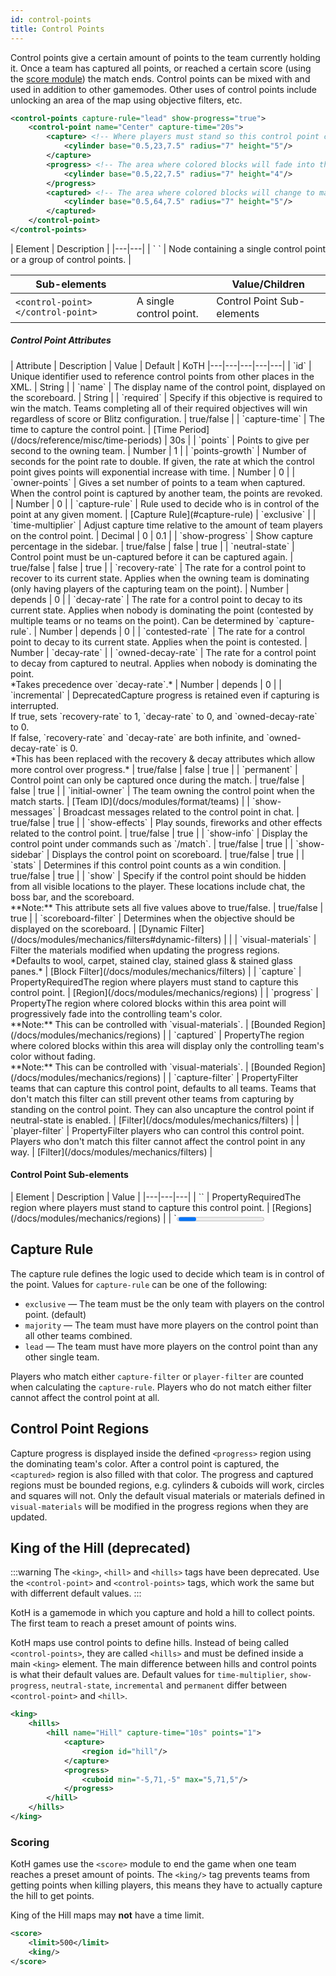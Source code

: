 ```yaml
---
id: control-points
title: Control Points
---
```


Control points give a certain amount of points to the team currently holding it.
Once a team has captured all points,
or reached a certain score (using the [score module](/docs/modules/objectives/scoring)) the match ends.
Control points can be mixed with and used in addition to other gamemodes.
Other uses of control points include unlocking an area of the map using objective filters, etc.

```xml
<control-points capture-rule="lead" show-progress="true">
    <control-point name="Center" capture-time="20s">
        <capture> <!-- Where players must stand so this control point can be captured -->
            <cylinder base="0.5,23,7.5" radius="7" height="5"/>
        </capture>
        <progress> <!-- The area where colored blocks will fade into the controlling team's color -->
            <cylinder base="0.5,22,7.5" radius="7" height="4"/>
        </progress>
        <captured> <!-- The area where colored blocks will change to match the controlling team's color -->
            <cylinder base="0.5,64,7.5" radius="7" height="5"/>
        </captured>
    </control-point>
</control-points>
```

<div className="table-container">
  | Element | Description |
  |---|---|
  | `<control-points> </control-points>` | Node containing a single control point or a group of control points. |

  | Sub-elements || Value/Children |
  |---|---|---|
  | `<control-point> </control-point>` | A single control point. | <span className="badge badge--secondary">Control Point Sub-elements</span> |
</div>

##### Control Point Attributes

<div className="table-container">
  | Attribute | Description | Value | Default | KoTH
  |---|---|---|---|---|
  | `id` | Unique identifier used to reference control points from other places in the XML. | <span className="badge badge--primary">String</span> |
  | `name` | The display name of the control point, displayed on the scoreboard. | <span className="badge badge--primary">String</span> |
  | `required` | Specify if this objective is required to win the match. Teams completing all of their required objectives will win regardless of score or Blitz configuration. | <span className="badge badge--primary">true/false</span> |
  | `capture-time` | The time to capture the control point. | [Time Period](/docs/reference/misc/time-periods) | 30s |
  | `points` | Points to give per second to the owning team. | <span className="badge badge--primary">Number</span> | 1 |
  | `points-growth` | Number of seconds for the point rate to double. If given, the rate at which the control point gives points will exponential increase with time. | <span className="badge badge--primary">Number</span> | 0 |
  | `owner-points` | Gives a set number of points to a team when captured. When the control point is captured by another team, the points are revoked. | <span className="badge badge--primary">Number</span> | 0 |
  | `capture-rule` | Rule used to decide who is in control of the point at any given moment. | [Capture Rule](#capture-rule) | `exclusive` |
  | `time-multiplier` | Adjust capture time relative to the amount of team players on the control point. | <span className="badge badge--primary">Decimal</span> | 0 | 0.1 |
  | `show-progress` | Show capture percentage in the sidebar. | <span className="badge badge--primary">true/false</span> | false | true |
  | `neutral-state` | Control point must be un-captured before it can be captured again. | <span className="badge badge--primary">true/false</span> | false | true |
  | `recovery-rate` | The rate for a control point to recover to its current state. Applies when the owning team is dominating (only having players of the capturing team on the point). | <span className="badge badge--primary">Number</span> | depends | 0 |
  | `decay-rate` | The rate for a control point to decay to its current state. Applies when nobody is dominating the point (contested by multiple teams or no teams on the point). Can be determined by `capture-rule`. | <span className="badge badge--primary">Number</span> | depends | 0 |
  | `contested-rate` | The rate for a control point to decay to its current state. Applies when the point is contested. | <span className="badge badge--primary">Number</span> | `decay-rate` |
  | `owned-decay-rate` | The rate for a control point to decay from captured to neutral. Applies when nobody is dominating the point.<br />*Takes precedence over `decay-rate`.* | <span className="badge badge--primary">Number</span> | depends | 0 |
  | `incremental` | <span className="badge badge--warning" title="This attribute should no longer be used.">Deprecated</span>Capture progress is retained even if capturing is interrupted.<br />If true, sets `recovery-rate` to 1, `decay-rate` to 0, and `owned-decay-rate` to 0.<br />If false, `recovery-rate` and `decay-rate` are both infinite, and `owned-decay-rate` is 0.<br />*This has been replaced with the recovery & decay attributes which allow more control over progress.* | <span className="badge badge--primary">true/false</span> | false | true |
  | `permanent` | Control point can only be captured once during the match. | <span className="badge badge--primary">true/false</span> | false | true |
  | `initial-owner` | The team owning the control point when the match starts. | [Team ID](/docs/modules/format/teams) |
  | `show-messages` | Broadcast messages related to the control point in chat. | <span className="badge badge--primary">true/false</span> | true |
  | `show-effects` | Play sounds, fireworks and other effects related to the control point. | <span className="badge badge--primary">true/false</span> | true |
  | `show-info` | Display the control point under commands such as `/match`. | <span className="badge badge--primary">true/false</span> | true |
  | `show-sidebar` | Displays the control point on scoreboard. | <span className="badge badge--primary">true/false</span> | true |
  | `stats` | Determines if this control point counts as a win condition. | <span className="badge badge--primary">true/false</span> | true |
  | `show` | Specify if the control point should be hidden from all visible locations to the player. These locations include chat, the boss bar, and the scoreboard.<br />**Note:** This attribute sets all five values above to true/false. | <span className="badge badge--primary">true/false</span> | true |
  | `scoreboard-filter` | Determines when the objective should be displayed on the scoreboard. | [Dynamic Filter](/docs/modules/mechanics/filters#dynamic-filters) | |
  | `visual-materials` | Filter the materials modified when updating the progress regions.<br />*Defaults to wool, carpet, stained clay, stained glass & stained glass panes.* | [Block Filter](/docs/modules/mechanics/filters) |
  | `capture` | <span className="badge badge--secondary" title="Can be either this attribute or a sub-element.">Property</span><span className="badge badge--danger">Required</span>The region where players must stand to capture this control point. | [Region](/docs/modules/mechanics/regions) |
  | `progress` | <span className="badge badge--secondary" title="Can be either this attribute or a sub-element.">Property</span>The region where colored blocks within this area point will progressively fade into the controlling team's color.<br />**Note:** This can be controlled with `visual-materials`. | [Bounded Region](/docs/modules/mechanics/regions) |
  | `captured` | <span className="badge badge--secondary" title="Can be either this attribute or a sub-element.">Property</span>The region where colored blocks within this area will display only the controlling team's color without fading.<br />**Note:** This can be controlled with `visual-materials`. | [Bounded Region](/docs/modules/mechanics/regions) |
  | `capture-filter` | <span className="badge badge--secondary" title="Can be either this attribute or a sub-element.">Property</span>Filter teams that can capture this control point, defaults to all teams. Teams that don't match this filter can still prevent other teams from capturing by standing on the control point. They can also uncapture the control point if neutral-state is enabled. | [Filter](/docs/modules/mechanics/filters) |
  | `player-filter` | <span className="badge badge--secondary" title="Can be either this attribute or a sub-element.">Property</span>Filter players who can control this control point. Players who don't match this filter cannot affect the control point in any way. | [Filter](/docs/modules/mechanics/filters) |
</div>

#### Control Point Sub-elements

<div className="table-container">
  | Element | Description | Value |
  |---|---|---|
  | `<capture>` | <span className="badge badge--secondary" title="Can be either this sub-element or an attribute.">Property</span><span className="badge badge--danger">Required</span>The region where players must stand to capture this control point. | [Regions](/docs/modules/mechanics/regions) |
  | `<progress>` | <span className="badge badge--secondary" title="Can be either this sub-element or an attribute.">Property</span>The region where colored blocks within this area point will progressively fade into the controlling team's color. | [Bounded Regions](/docs/modules/mechanics/regions) |
  | `<captured>` | <span className="badge badge--secondary" title="Can be either this sub-element or an attribute.">Property</span>The region where colored blocks within this area will display only the controlling team's color without fading. | [Bounded Regions](/docs/modules/mechanics/regions) |
  | `<capture-filter>` | <span className="badge badge--secondary" title="Can be either this sub-element or an attribute.">Property</span>Filter teams that can capture this control point, defaults to all teams. Teams that don't match this filter can still prevent other teams from capturing by standing on the control point. They can also uncapture the control point if neutral-state is enabled. | [Filters](/docs/modules/mechanics/filters) |
  | `<player-filter>` | <span className="badge badge--secondary" title="Can be either this sub-element or an attribute.">Property</span>Filter players who can control this control point. Players who don't match this filter cannot affect the control point in any way. | [Filters](/docs/modules/mechanics/filters) |
</div>

## Capture Rule

The capture rule defines the logic used to decide which team is in control of the point.
Values for `capture-rule` can be one of the following:

- `exclusive` &#8212; The team must be the only team with players on the control point. (default)
- `majority` &#8212; The team must have more players on the control point than all other teams combined.
- `lead` &#8212; The team must have more players on the control point than any other single team.

Players who match either `capture-filter` or `player-filter` are counted when calculating the `capture-rule`.
Players who do not match either filter cannot affect the control point at all.

## Control Point Regions

Capture progress is displayed inside the defined `<progress>` region using the dominating team's color.
After a control point is captured, the `<captured>` region is also filled with that color.
The progress and captured regions must be bounded regions,
e.g. cylinders & cuboids will work, circles and squares will not.
Only the default visual materials or materials defined in `visual-materials` will be modified
in the progress regions when they are updated.

## King of the Hill (deprecated)

:::warning
The `<king>`, `<hill>` and `<hills>` tags have been deprecated.
Use the `<control-point>` and `<control-points>` tags, which work the same but
with differrent default values.
:::

KotH is a gamemode in which you capture and hold a hill to collect points.
The first team to reach a preset amount of points wins.

KotH maps use control points to define hills.
Instead of being called `<control-points>`, they are called `<hills>` and must be defined inside a main `<king>` element.
The main difference between hills and control points is what their default values are.
Default values for `time-multiplier`, `show-progress`, `neutral-state`,
`incremental` and `permanent` differ between `<control-point>` and `<hill>`.

```xml
<king>
    <hills>
        <hill name="Hill" capture-time="10s" points="1">
            <capture>
                <region id="hill"/>
            </capture>
            <progress>
                <cuboid min="-5,71,-5" max="5,71,5"/>
            </progress>
        </hill>
    </hills>
</king>
```

### Scoring

KotH games use the `<score>` module to end the game when one team reaches a preset amount of points.
The `<king/>` tag prevents teams from getting points when killing players,
this means they have to actually capture the hill to get points.

King of the Hill maps may **not** have a time limit.

```xml
<score>
    <limit>500</limit>
    <king/>
</score>
```
